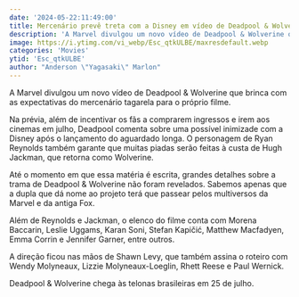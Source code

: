 ```yaml
---
date: '2024-05-22:11:49:00'
title: Mercenário prevê treta com a Disney em vídeo de Deadpool & Wolverine
description: 'A Marvel divulgou um novo vídeo de Deadpool & Wolverine que brinca com as expectativas do mercenário tagarela para o próprio filme.'
image: https://i.ytimg.com/vi_webp/Esc_qtkULBE/maxresdefault.webp
categories: 'Movies'
ytid: 'Esc_qtkULBE'
author: "Anderson \"Yagasaki\" Marlon"
---
```


A Marvel divulgou um novo vídeo de Deadpool & Wolverine que brinca com as expectativas do mercenário tagarela para o próprio filme.

Na prévia, além de incentivar os fãs a comprarem ingressos e irem aos cinemas em julho, Deadpool comenta sobre uma possível inimizade com a Disney após o lançamento do aguardado longa. O personagem de Ryan Reynolds também garante que muitas piadas serão feitas à custa de Hugh Jackman, que retorna como Wolverine.

Até o momento em que essa matéria é escrita, grandes detalhes sobre a trama de Deadpool & Wolverine não foram revelados. Sabemos apenas que a dupla que dá nome ao projeto terá que passear pelos multiversos da Marvel e da antiga Fox.

Além de Reynolds e Jackman, o elenco do filme conta com Morena Baccarin, Leslie Uggams, Karan Soni, Stefan Kapičić, Matthew Macfadyen, Emma Corrin e Jennifer Garner, entre outros.

A direção ficou nas mãos de Shawn Levy, que também assina o roteiro com Wendy Molyneaux, Lizzie Molyneaux-Loeglin, Rhett Reese e Paul Wernick.

Deadpool & Wolverine chega às telonas brasileiras em 25 de julho.
